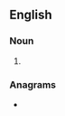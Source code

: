 ==English==

===Noun===
{{head|en|noun plural form}}

# {{plural of|libration|lang=en}}

===Anagrams===
* {{l|en|Bristolian}}
